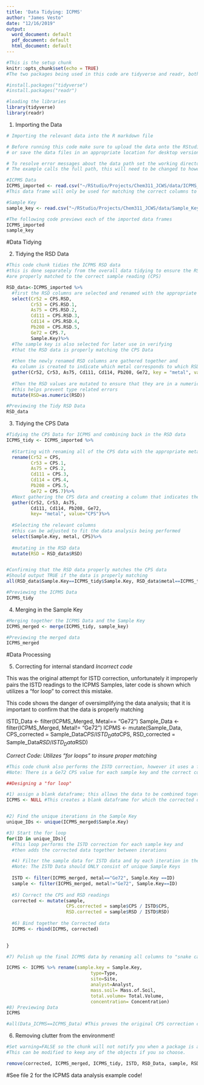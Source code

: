 ```yaml
---
title: 'Data Tidying: ICPMS'
author: "James Vesto"
date: "12/16/2019"
output:
  word_document: default
  pdf_document: default
  html_document: default
---
```


```r
#This is the setup chunk
knitr::opts_chunk$set(echo = TRUE)
#The two packages being used in this code are tidyverse and readr, both are available on CRAN and can be installed if necessary with the following lines of code:

#install.packages("tidyverse")
#install.packages("readr")

#loading the libraries
library(tidyverse)
library(readr)
```

1) Importing the Data
```r
# Importing the relevant data into the R markdown file

# Before running this code make sure to upload the data onto the RStudio server 
# or save the data files in an appropriate location for desktop versions of R

# To resolve error messages about the data path set the working directory as the location where the data is saved.
# The example calls the full path, this will need to be changed to however the data is saved on your computer. An easy way to determine the path is to click the import dataset button in the environment and copy the path from the box on the top.

#ICPMS Data
ICPMS_imported <- read.csv("~/RStudio/Projects/Chem311_JCWS/data/ICPMS_Data.csv", skip=1)
#This data frame will only be used for matching the correct columns to the correct metals

#Sample Key
sample_key <- read.csv("~/RStudio/Projects/Chem311_JCWS/data/Sample_Key.csv", skip=0)

#The following code previews each of the imported data frames
ICPMS_imported
sample_key
```

#Data Tidying

2) Tidying the RSD Data
```r
#This code chunk tidies the ICPMS RSD data
#this is done separately from the overall data tidying to ensure the RSD values 
#are properly matched to the correct sample reading (CPS)

RSD_data<-ICPMS_imported %>%
  #first the RSD columns are selected and renamed with the appropriate metal isotope
  select(Cr52 = CPS.RSD, 
         Cr53 = CPS.RSD.1, 
         As75 = CPS.RSD.2, 
         Cd111 = CPS.RSD.3, 
         Cd114 = CPS.RSD.4, 
         Pb208 = CPS.RSD.5,
         Ge72 = CPS.7,
         Sample.Key)%>% 
  #The sample key is also selected for later use in verifying 
  #that the RSD data is properly matching the CPS Data
  
  #then the newly renamed RSD columns are gathered together and 
  #a column is created to indicate which metal corresponds to which RSD
  gather(Cr52, Cr53, As75, Cd111, Cd114, Pb208, Ge72, key = "metal", value = "RSD")%>%
  
  #Then the RSD values are mutated to ensure that they are in a numeric format,
  #this helps prevent type related errors
  mutate(RSD=as.numeric(RSD))

#Previewing the Tidy RSD Data
RSD_data
```

3) Tidying the CPS Data
```r
#Tidying the CPS Data for ICPMS and combining back in the RSD data
ICPMS_tidy <- ICPMS_imported %>% 
  
  #Starting with renaming all of the CPS data with the appropriate metal
  rename(Cr52 = CPS,
         Cr53 = CPS.1,
         As75 = CPS.2,
         Cd111 = CPS.3,
         Cd114 = CPS.4,
         Pb208 = CPS.5,
         Ge72 = CPS.7)%>% 
  #Next gathering the CPS data and creating a column that indicates the corresponding metal 
  gather(Cr52, Cr53, As75, 
         Cd111, Cd114, Pb208, Ge72, 
         key= "metal", value="CPS")%>% 
  
  #Selecting the relevant columns 
  #this can be adjusted to fit the data analysis being performed
  select(Sample.Key, metal, CPS)%>% 
  
  #mutating in the RSD data
  mutate(RSD = RSD_data$RSD)


#Confirming that the RSD data properly matches the CPS data
#Should output TRUE if the data is properly matching 
all(RSD_data$Sample.Key==ICPMS_tidy$Sample.Key, RSD_data$metal==ICPMS_tidy$metal)

#Previewing the ICPMS Data
ICPMS_tidy
```

4) Merging in the Sample Key
```r
#Merging together the ICPMS Data and the Sample Key
ICPMS_merged <- merge(ICPMS_tidy, sample_key)

#Previewing the merged data
ICPMS_merged
```
#Data Processing

5) Correcting for internal standard
*Incorrect code*

This was the original attempt for ISTD correction, unfortunately it improperly pairs the ISTD readings to the ICPMS Samples, later code is shown which utilizes a "for loop" to correct this mistake.

This code shows the danger of oversimplifying the data analysis; that it is important to confirm that the data is properly matching 

ISTD_Data <- filter(ICPMS_Merged, Metal== "Ge72") 
Sample_Data <- filter(ICPMS_Merged, Metal!= "Ge72")
ICPMS <- mutate(Sample_Data, CPS_corrected = Sample_Data$CPS/ISTD_Data$CPS, RSD_corrected = Sample_Data$RSD/ISTD_Data$RSD)

*Correct Code: Utilizes "for loops" to insure proper matching*
```r
#This code chunk also performs the ISTD correction, however it uses a for loop to insure proper matching of ISTD to sample reading
#Note: There is a Ge72 CPS value for each sample key and the correct code sorts by Sample Key when subtracting the ISTD CPS Value

##Designing a "for loop"

#1) assign a blank dataframe; this allows the data to be combined together between iterations of the loop
ICPMS <- NULL #This creates a blank dataframe for which the corrected data can be added to!


#2) Find the unique iterations in the Sample Key
unique_IDs <- unique(ICPMS_merged$Sample.Key)

#3) Start the for loop 
for(ID in unique_IDs){
  #This loop performs the ISTD correction for each sample key and 
  #then adds the corrected data together between iterations

  #4) Filter the sample data for ISTD data and by each iteration in the unique Sample Keys
  #Note: The ISTD Data should ONLY consist of unique Sample Keys
  
  ISTD <- filter(ICPMS_merged, metal=="Ge72", Sample.Key ==ID)
  sample <- filter(ICPMS_merged, metal!="Ge72", Sample.Key==ID)
  
  #5) Correct the CPS and RSD readings
  corrected <- mutate(sample,
                      CPS.corrected = sample$CPS / ISTD$CPS,
                      RSD.corrected = sample$RSD / ISTD$RSD)
  
  #6) Bind together the Corrected data
  ICPMS <- rbind(ICPMS, corrected)
  

}

#7) Polish up the final ICPMS data by renaming all columns to "snake case" (w/ the exception of acronyms!) to fit with standard R practice:

ICPMS <- ICPMS %>% rename(sample.key = Sample.Key,
                               type=Type,
                               site=Site,
                               analyst=Analyst,
                               mass.soil= Mass.of.Soil,
                               total.volume= Total.Volume,
                               concentration= Concentration)
#8) Previewing Data
ICPMS

#all(Data_ICPMS==ICPMS_Data) #This proves the original CPS correction code does not properly match the ISTD CPS readings to the Sample CPS readings! output= FALSE shows that the data improperly matches!! 
```

6) Removing clutter from the environment!

```r
#Set warning=FALSE so the chunk will not notify you when a package is already removed from the environment
#This can be modified to keep any of the objects if you so choose.

remove(corrected, ICPMS_merged, ICPMS_tidy, ISTD, RSD_Data, sample, RSD_data, ID, ICPMS_imported)
```

#See file 2 for the ICPMS data analysis example code!